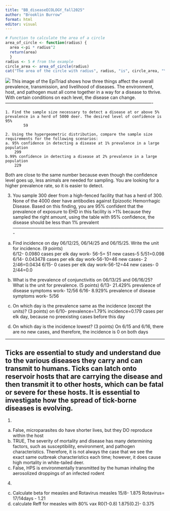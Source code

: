 ```yaml
---
title: "BB_diseaseECOLOGY_fall2025"
author: "Brooklin Burrow"
format: html
editor: visual
---
```


```r
# Function to calculate the area of a circle 
area_of_circle <- function(radius) {
  area <-pi * radius^2 
  return(area)
  }
radius <- 5 # from the example 
circle_area <- area_of_circle(radius)
cat("The area of the circle with radius", radius, "is", circle_area, "\n")
```

![](EpiTriad.png)
This image of the EpiTriad shows how three things affect the overall prevalence, transmission, and livelihood of diseases. The environment, host, and pathogen must all come together in a way for a disease to thrive. With certain conditions on each level, the disease can change. 
----------------------------------------------------------------------------------------------------
  	
	1. Find the sample size necessary to detect a disease at or above 5% prevalence in a herd of 5000 deer. The desired level of confidence is 95%
			59
	
	2. Using the hypergeometric distribution, compare the sample size requirements for the following scenarios:
	a. 95% confidence in detecting a disease at 1% prevalence in a large population
		299
	b.99% confidence in detecting a disease at 2% prevalence in a large population 
		229
Both are close to the same number because even though the confidence level goes up, less animals are needed for sampling. You are looking for a higher prevalence rate, so it is easier to detect.

3. You sample 300 deer from a high-fenced facility that has a herd of 300. None of the 4000 deer have antibodies against Epizootic Hemorrhagic Disease. Based on this finding, you are 95% confident that the prevalence of exposure to EHD in this facility is	
>1% because they sampled the right amount, using the table with 95% confidence, the disease should be less than 1% prevalent
-------------------------------------------------------------------------------------------------------
a) Find incidence on day 06/12/25, 06/14/25 and 06/15/25. Write the unit for incidence.
(9 points)   
	6/12-  0.0980 cases per elk day
					work- 56-5= 51 new cases-5      5/51=0.098
	6/14- 0.043478 cases per elk day 
					work-56-10=46  new cases- 2     2/46=0.0434
	6/15-  0 cases per elk day 
					work-56-12=44   new cases- 0     2/44=0.0

b) What is the prevalence of conjunctivitis on 06/13/25 and 06/16/25? What is the unit
for prevalence. (5 points)
	6/13- 21.429% prevalence of disease symptoms 
				work- 12/56
	6/16- 8.929% prevalence of disease symptoms 
				work- 5/56
	

c) On which day is the prevalence same as the incidence (except the units)? (3 points)
		on 6/10- prevalence=1.79% incidence=0.179 cases per elk day, because no preexisting cases 																				before this day

d) On which day is the incidence lowest? (3 points)
		On 6/15 and 6/16, there are no new cases, and therefore, the incidence is 0 on both days

---------------------------------------------------------------------------------------------------------------------------------------

Ticks are essential to study and understand due to the various diseases they carry and can transmit to humans. Ticks can latch onto reservoir hosts that are carrying the disease and then transmit it to other hosts, which can be fatal or severe for these hosts. It is essential to investigate how the spread of tick-borne diseases is evolving.
----------------------------------------------------------------------------------------------------------------------------------------

1. 
a. False, microparasites do have shorter lives, but they DO reproduce within the host 
d. TRUE,
	The severity of mortality and disease has many determining factors, such as susceptibility, environment, and pathogen characteristics. Therefore, it is not always the case that we see the exact same outbreak characteristics each time; however, it does cause high mortality in white-tailed deer.
f. False, HPS is environmentally transmitted by the human inhaling the aerosolized droppings of an infected rodent 

4. 
c. Calculate beta for measles and Rotavirus
	measles 15/8- 1.875    Rotavirus= 17/14days - 1.21
d. calculate Reff for measles with 80% vax 
			R0(1-0.8)
			1.875(0.2)- 0.375
	
